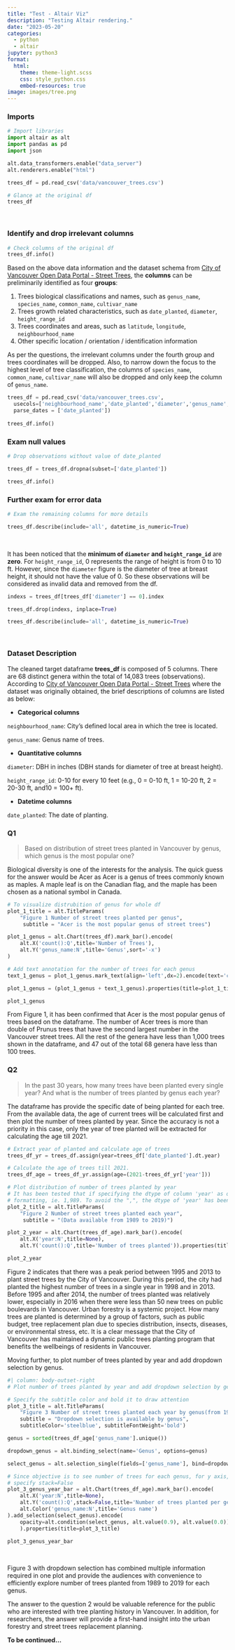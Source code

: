 ```yaml
---
title: "Test - Altair Viz"
description: "Testing Altair rendering."
date: "2023-05-20"
categories: 
  - python
  - altair
jupyter: python3
format:
  html:
    theme: theme-light.scss
    css: style_python.css
    embed-resources: true
image: images/tree.png
---
```


### Imports

```python
# Import libraries 
import altair as alt
import pandas as pd
import json

alt.data_transformers.enable("data_server")
alt.renderers.enable("html")

trees_df = pd.read_csv('data/vancouver_trees.csv')

# Glance at the original df
trees_df
```

<br>

### Identify and drop irrelevant columns

```python
# Check columns of the original df
trees_df.info()
```

Based on the above data information and the dataset schema from <a href="https://opendata.vancouver.ca/explore/dataset/street-trees/information/?disjunctive.species_name&disjunctive.common_name&disjunctive.height_range_id" target="_blank">City of Vancouver Open Data Portal - Street Trees</a>, the **columns** can be preliminarily identified as four **groups**:

1.  Trees biological classifications and names, such as `genus_name`, `species_name`, `common_name`, `cultivar_name`
2.  Trees growth related characteristics, such as `date_planted`, `diameter`, `height_range_id`
3.  Trees coordinates and areas, such as `latitude`, `longitude`, `neighbourhood_name`
4.  Other specific location / orientation / identification information

As per the questions, the irrelevant columns under the fourth group and trees coordinates will be dropped. Also, to narrow down the focus to the highest level of tree classification, the columns of `species_name`, `common_name`, `cultivar_name` will also be dropped and only keep the column of `genus_name`.

```python
trees_df = pd.read_csv('data/vancouver_trees.csv',
  usecols=['neighbourhood_name','date_planted','diameter','genus_name','height_range_id'],  
  parse_dates = ['date_planted'])
                                    
trees_df.info()
```

### Exam null values

```python
# Drop observations without value of date_planted

trees_df = trees_df.dropna(subset=['date_planted'])

trees_df.info()
```

### Further exam for error data

```python
# Exam the remaining columns for more details

trees_df.describe(include='all', datetime_is_numeric=True)
```

<br>

It has been noticed that the **minimum of `diameter` and `height_range_id`** are **zero**. For `height_range_id`, 0 represents the range of height is from 0 to 10 ft. However, since the `diameter` figure is the diameter of tree at breast height, it should not have the value of 0. So these observations will be considered as invalid data and removed from the df.

```python
indexs = trees_df[trees_df['diameter'] == 0].index

trees_df.drop(indexs, inplace=True)

trees_df.describe(include='all', datetime_is_numeric=True)
```

<br>

### Dataset Description

The cleaned target dataframe **trees_df** is composed of 5 columns. There are 68 distinct genera within the total of 14,083 trees (observations). According to <a href="https://opendata.vancouver.ca/explore/dataset/street-trees/information/?disjunctive.species_name&disjunctive.common_name&disjunctive.height_range_id" target="_blank">City of Vancouver Open Data Portal - Street Trees</a> where the dataset was originally obtained, the brief descriptions of columns are listed as below:

-   **Categorical columns**

`neighbourhood_name`: City's defined local area in which the tree is located.

`genus_name`: Genus name of trees.

-   **Quantitative columns**

`diameter`: DBH in inches (DBH stands for diameter of tree at breast height).

`height_range_id`: 0-10 for every 10 feet (e.g., 0 = 0-10 ft, 1 = 10-20 ft, 2 = 20-30 ft, and10 = 100+ ft).

-   **Datetime columns**

`date_planted`: The date of planting.

### Q1

> Based on distribution of street trees planted in Vancouver by genus, which genus is the most popular one?

Biological diversity is one of the interests for the analysis. The quick guess for the answer would be Acer as Acer is a genus of trees commonly known as maples. A maple leaf is on the Canadian flag, and the maple has been chosen as a national symbol in Canada.

```python
# To visualize distrubition of genus for whole df
plot_1_title = alt.TitleParams(
    "Figure 1 Number of street trees planted per genus",
     subtitle = "Acer is the most popular genus of street trees")

plot_1_genus = alt.Chart(trees_df).mark_bar().encode(
    alt.X('count():Q',title='Number of Trees'),
    alt.Y('genus_name:N',title='Genus',sort='-x')
)

# Add text annotation for the number of trees for each genus
text_1_genus = plot_1_genus.mark_text(align='left',dx=2).encode(text='count():Q')

plot_1_genus = (plot_1_genus + text_1_genus).properties(title=plot_1_title,width=550)

plot_1_genus
```

From Figure 1, it has been confirmed that Acer is the most popular genus of trees based on the dataframe. The number of Acer trees is more than double of Prunus trees that have the second largest number in the Vancouver street trees. All the rest of the genera have less than 1,000 trees shown in the dataframe, and 47 out of the total 68 genera have less than 100 trees.

### Q2

> In the past 30 years, how many trees have been planted every single year? And what is the number of trees planted by genus each year?

The dataframe has provide the specific date of being planted for each tree. From the available data, the age of current trees will be calculated first and then plot the number of trees planted by year. Since the accuracy is not a priority in this case, only the year of tree planted will be extracted for calculating the age till 2021.

```python
# Extract year of planted and calculate age of trees
trees_df_yr = trees_df.assign(year=trees_df['date_planted'].dt.year)

# Calculate the age of trees till 2021.
trees_df_age = trees_df_yr.assign(age=(2021-trees_df_yr['year']))

# Plot distribution of number of trees planted by year
# It has been tested that if specifying the dtype of column 'year' as quantitative (Q), the x-axis label takes scientific
# formatting, ie. 1,989. To avoid the ",", the dtype of 'year' has been specified as nominal (N)
plot_2_title = alt.TitleParams(
    "Figure 2 Number of street trees planted each year",
     subtitle = "(Data available from 1989 to 2019)")

plot_2_year = alt.Chart(trees_df_age).mark_bar().encode(
    alt.X('year:N',title=None),
    alt.Y('count():Q',title='Number of trees planted')).properties(title=plot_2_title)

plot_2_year
```

Figure 2 indicates that there was a peak period between 1995 and 2013 to plant street trees by the City of Vancouver. During this period, the city had planted the highest number of trees in a single year in 1998 and in 2013. Before 1995 and after 2014, the number of trees planted was relatively lower, especially in 2016 when there were less than 50 new trees on public boulevards in Vancouver. Urban forestry is a systemic project. How many trees are planted is determined by a group of factors, such as public budget, tree replacement plan due to species distribution, insects, diseases, or environmental stress, etc. It is a clear message that the City of Vancouver has maintained a dynamic public trees planting program that benefits the wellbeings of residents in Vancouver.

Moving further, to plot number of trees planted by year and add dropdown selection by genus.

```python
#| column: body-outset-right
# Plot number of trees planted by year and add dropdown selection by genus

# Specify the subtitle color and bold it to draw attention
plot_3_title = alt.TitleParams(
    "Figure 3 Number of street trees planted each year by genus(from 1989 to 2019)",
    subtitle = "Dropdown selection is available by genus",
    subtitleColor='steelblue', subtitleFontWeight='bold')

genus = sorted(trees_df_age['genus_name'].unique())

dropdown_genus = alt.binding_select(name='Genus', options=genus)

select_genus = alt.selection_single(fields=['genus_name'], bind=dropdown_genus)

# Since objective is to see number of trees for each genus, for y axis, 
# specify stack=False
plot_3_genus_year_bar = alt.Chart(trees_df_age).mark_bar().encode(
    alt.X('year:N',title=None),
    alt.Y('count():Q',stack=False,title='Number of trees planted per genus'),
    alt.Color('genus_name:N',title='Genus name')
).add_selection(select_genus).encode(
    opacity=alt.condition(select_genus, alt.value(0.9), alt.value(0.0))
    ).properties(title=plot_3_title)

plot_3_genus_year_bar
```

<br>

Figure 3 with dropdown selection has combined multiple information required in one plot and provide the audiences with convenience to efficiently explore number of trees planted from 1989 to 2019 for each genus.

The answer to the question 2 would be valuable reference for the public who are interested with tree planting history in Vancouver. In addition, for researchers, the answer will provide a first-hand insight into the urban forestry and street trees replacement planning.

**To be continued...**
